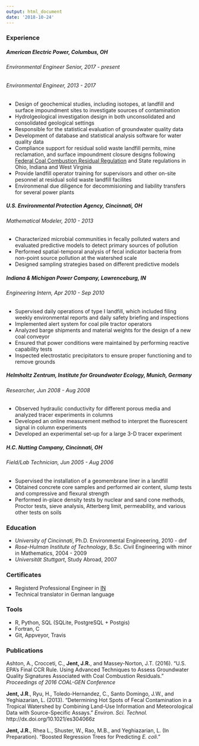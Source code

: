 ```yaml
---
output: html_document
date: '2018-10-24'
---
```


### Experience



##### *American Electric Power*, Columbus, OH

###### Environmental Engineer Senior, 2017 - present

###### Environmental Engineer, 2013 - 2017
* Design of geochemical studies, including isotopes, at landfill and surface impoundment sites to investigate sources of contamination  
* Hydrolgeological investigation design in both unconsolidated and consolidated geological settings  
* Responsible for the statistical evaluation of groundwater quality data  
* Development of database and statistical analysis software for water quality data  
* Compliance support for residual solid waste landfill permits, mine reclamation, and surface impoundment closure designs following [Federal Coal Combustion Residual Regulation](https://www.epa.gov/coalash) and State regulations in Ohio, Indiana and West Virginia  
* Provide landfill operator training for supervisors and other on-site pesonnel at residual solid waste landfill facilites  
* Environmenal due diligence for decommisioning and liability transfers for several power plants  
 

##### *U.S. Environmental Protection Agency*, Cincinnati, OH 
###### Mathematical Modeler, 2010 - 2013  

* Characterized microbial communities in fecally polluted waters and evaluated predictive models to detect primary sources of pollution  
* Performed spatial-temporal analysis of fecal indicator bacteria from non-point source pollution at the watershed scale  
* Designed sampling strategies based on different predictive models  

##### *Indiana & Michigan Power Company*, Lawrenceburg, IN
###### Engineering Intern, Apr 2010 - Sep 2010

* Supervised daily operations of type I landfill, which included filing weekly environmental reports and daily safety briefing and inspections  
* Implemented alert system for coal pile tractor operators  
* Analyzed barge shipments and material weights for the design of a new coal conveyor  
* Ensured that power conditions were maintained by performing reactive capability tests  
* Inspected electrostatic precipitators to ensure proper functioning and to remove grounds  

##### *Helmholtz Zentrum, Institute for Groundwater Ecology*, Munich, Germany
###### Researcher, Jun 2008 - Aug 2008

* Observed hydraulic conductivity for different porous media and analyzed tracer experiments in columns  
* Developed an online measurement method to interpret the fluorescent signal in column experiments  
* Developed an experimental set-up for a large 3-D tracer experiment  

##### *H.C. Nutting Company*, Cincinnati, OH
###### Field/Lab Technician, Jun 2005 - Aug 2006

* Supervised the installation of a geomembrane liner in a landfill  
* Obtained concrete core samples and performed air content, slump tests and compressive and flexural strength  
* Performed in-place density tests by nuclear and sand cone methods, Proctor tests, sieve analysis, Atterberg limit, permeability, and various other tests on soils  

### Education

* *University of Cincinnati*,  Ph.D. Environmental Engineeering, 2010 - dnf  
* *Rose-Hulman Institute of Technology*, B.Sc. Civil Engineering with minor in Mathematics, 2004 - 2009  
* *Universit&auml;t Stuttgart*, Study Abroad, 2007  

### Certificates
* Registerd Professional Engineer in [IN](https://mylicense.in.gov/EVerification/Details.aspx?result=89eb19a6-1e57-40ea-b462-bc433195163c)  
* Technical translator in German language

### Tools

* R, Python, SQL (SQLite, PostgreSQL + Postgis)
* Fortran, C
* Git, Appveyor, Travis

### Publications

Ashton, A., Crocceti, C., **Jent, J.R.**, and Massey-Norton, J.T.  (2016). "U.S. EPA's Final CCR Rule. Using Advanced Techniques to Assess Groundwater Quality Signatures Associated with Coal Combustion Residuals." *Proceedings of 2016 COAL-GEN Conference*

**Jent, J.R**., Ryu, H.,  Toledo-Hernandez, C., Santo Domingo, J.W., and Yeghiazarian, L. (2013). "Determining Hot Spots of Fecal Contamination in a Tropical Watershed by Combining Land-Use Information and Meteorological Data with Source-Specific Assays." *Environ. Sci. Technol.* http://dx.doi.org/10.1021/es304066z

**Jent, J.R.**, Rhea L., Shuster, W., Rao, M.B., and Yeghiazarian, L. (In Preparation). "Boosted Regression Trees for Predicting *E. coli*."
